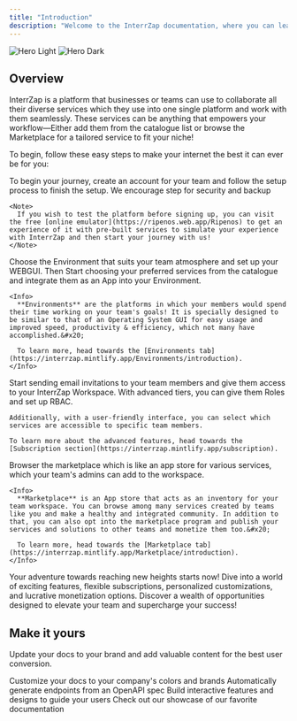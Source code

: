 ```yaml
---
title: "Introduction"
description: "Welcome to the InterrZap documentation, where you can learn everything about the Beyonder of the Internet. To get started, scroll down to learn step-by-step or use the navigation to learn what you require."
---
```


<img alt="Hero Light" classname="block dark:hidden" src="/images/hero-light.png" />

<img alt="Hero Dark" classname="hidden dark:block" src="/images/hero-dark.png" />

## Overview

InterrZap is a platform that businesses or teams can use to collaborate all their diverse services which they use into one single platform and work with them seamlessly. These services can be anything that empowers your workflow—Either add them from the catalogue list or browse the Marketplace for a tailored service to fit your niche!

To begin, follow these easy steps to make your internet the best it can ever be for you:

<Steps>
  <Step title="Create an InterrZap account">
    To begin your journey, create an account for your team and follow the setup process to finish the setup. We encourage step for security and backup

    <Note>
      If you wish to test the platform before signing up, you can visit the free [online emulator](https://ripenos.web.app/Ripenos) to get an experience of it with pre-built services to simulate your experience with InterrZap and then start your journey with us!
    </Note>
  </Step>

  <Step title="Choose your Environment and integrate your prefered services">
    Choose the Environment that suits your team atmosphere and set up your WEBGUI. Then Start choosing your preferred services from the catalogue and integrate them as an App into your Environment.

    <Info>
      **Environments** are the platforms in which your members would spend their time working on your team's goals! It is specially designed to be similar to that of an Operating System GUI for easy usage and improved speed, productivity & efficiency, which not many have accomplished.&#x20;

      To learn more, head towards the [Environments tab](https://interrzap.mintlify.app/Environments/introduction).
    </Info>
  </Step>

  <Step title="Invite your team members">
    Start sending email invitations to your team members and give them access to your InterrZap Workspace. With advanced tiers, you can give them Roles and set up RBAC.&#x20;

    Additionally, with a user-friendly interface, you can select which services are accessible to specific team members.

    To learn more about the advanced features, head towards the [Subscription section](https://interrzap.mintlify.app/subscription).
  </Step>

  <Step title="Browse the Marketplace additonally">
    Browser the marketplace which is like an app store for various services, which your team's admins can add to the workspace.

    <Info>
      **Marketplace** is an App store that acts as an inventory for your team workspace. You can browse among many services created by teams like you and make a healthy and integrated community. In addition to that, you can also opt into the marketplace program and publish your services and solutions to other teams and monetize them too.&#x20;

      To learn more, head towards the [Marketplace tab](https://interrzap.mintlify.app/Marketplace/introduction).
    </Info>
  </Step>

  <Step title="Join the cruise of the Beyonder of the Internet ✨">
    Your adventure towards reaching new heights starts now! Dive into a world of exciting features, flexible subscriptions, personalized customizations, and lucrative monetization options. Discover a wealth of opportunities designed to elevate your team and supercharge your success!
  </Step>
</Steps>

## Make it yours

Update your docs to your brand and add valuable content for the best user conversion.

<CardGroup cols={2}>
  <Card title="Customize Style" icon="palette" href="https://mintlify.com/docs/settings/global">
    Customize your docs to your company's colors and brands
  </Card>

  <Card title="Reference APIs" icon="code" href="https://mintlify.com/docs/api-playground/openapi">
    Automatically generate endpoints from an OpenAPI spec
  </Card>

  <Card title="Add Components" icon="screwdriver-wrench" href="https://mintlify.com/docs/content/components/accordions">
    Build interactive features and designs to guide your users
  </Card>

  <Card title="Get Inspiration" icon="stars" href="https://mintlify.com/customers">
    Check out our showcase of our favorite documentation
  </Card>
</CardGroup>
